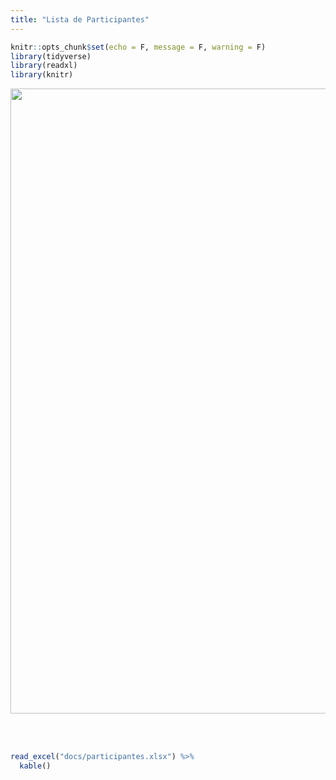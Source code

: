 ```yaml
---
title: "Lista de Participantes"
---
```


```r
knitr::opts_chunk$set(echo = F, message = F, warning = F)
library(tidyverse)
library(readxl)
library(knitr)
```


</h3>

</body>

<img src="images/participants.jpg" width="1000px"/>

<body>

<br> <br>

```r
read_excel("docs/participantes.xlsx") %>%
  kable()
```

